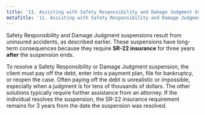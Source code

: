 ```yaml
---
title: '11.	Assisting with Safety Responsibility and Damage Judgment Suspensions'
metaTitle: '11.	Assisting with Safety Responsibility and Damage Judgment Suspensions'
---
```


Safety Responsibility and Damage Judgment suspensions result from uninsured accidents, as described earlier. These suspensions have long-term consequences because they require **SR-22 insurance** for three years **after** the suspension ends.

To resolve a Safety Responsibility or Damage Judgment suspension, the client must pay off the debt, enter into a payment plan, file for bankruptcy, or reopen the case. Often paying off the debt is unrealistic or impossible, especially when a judgment is for tens of thousands of dollars. The other solutions typically require further assistance from an attorney. If the individual resolves the suspension, the SR-22 insurance requirement remains for 3 years from the date the suspension was resolved.
